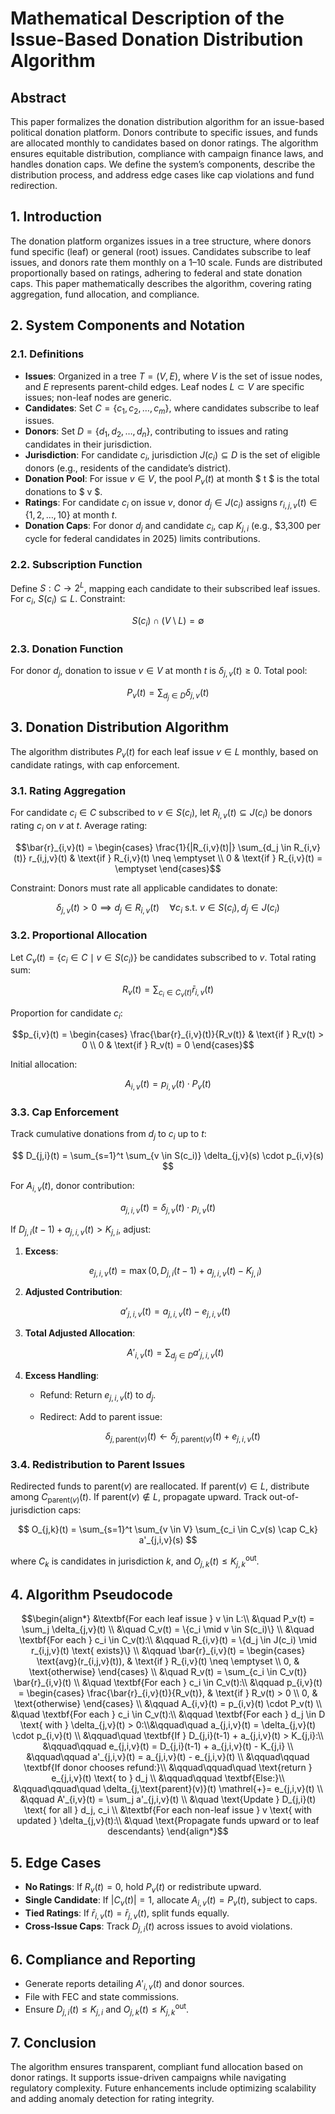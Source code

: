 # Mathematical Description of the Issue-Based Donation Distribution Algorithm

## Abstract

This paper formalizes the donation distribution algorithm for an issue-based political donation platform. Donors contribute to specific issues, and funds are allocated monthly to candidates based on donor ratings. The algorithm ensures equitable distribution, compliance with campaign finance laws, and handles donation caps. We define the system’s components, describe the distribution process, and address edge cases like cap violations and fund redirection.

## 1. Introduction

The donation platform organizes issues in a tree structure, where donors fund specific (leaf) or general (root) issues. Candidates subscribe to leaf issues, and donors rate them monthly on a 1–10 scale. Funds are distributed proportionally based on ratings, adhering to federal and state donation caps. This paper mathematically describes the algorithm, covering rating aggregation, fund allocation, and compliance.

## 2. System Components and Notation

### 2.1. Definitions

- **Issues**: Organized in a tree $T = (V, E)$, where $V$ is the set of issue nodes, and $E$ represents parent-child edges. Leaf nodes $L \subset V$ are specific issues; non-leaf nodes are generic.
- **Candidates**: Set $C = \{c_1, c_2, \ldots, c_m\}$, where candidates subscribe to leaf issues.
- **Donors**: Set $D = \{d_1, d_2, \ldots, d_n\}$, contributing to issues and rating candidates in their jurisdiction.
- **Jurisdiction**: For candidate $c_i$, jurisdiction $J(c_i) \subseteq D$ is the set of eligible donors (e.g., residents of the candidate’s district).
- **Donation Pool**: For issue $v \in V$, the pool $P_v(t)$ at month $ t $ is the total donations to $ v $.
- **Ratings**: For candidate $c_i$ on issue $v$, donor $d_j \in J(c_i)$ assigns $r_{i,j,v}(t) \in \{1, 2, \ldots, 10\}$ at month $t$.
- **Donation Caps**: For donor $d_j$ and candidate $c_i$, cap $K_{j,i}$ (e.g., $3,300 per cycle for federal candidates in 2025) limits contributions.

### 2.2. Subscription Function

Define $S: C \to 2^L$, mapping each candidate to their subscribed leaf issues. For $c_i$, $S(c_i) \subseteq L$. Constraint:

$$ S(c_i) \cap (V \setminus L) = \emptyset $$

### 2.3. Donation Function

For donor $d_j$, donation to issue $v \in V$ at month $t$ is $\delta_{j,v}(t) \geq 0$. Total pool:

$$ P_v(t) = \sum_{d_j \in D} \delta_{j,v}(t) $$

## 3. Donation Distribution Algorithm

The algorithm distributes $P_v(t)$ for each leaf issue $v \in L$ monthly, based on candidate ratings, with cap enforcement.

### 3.1. Rating Aggregation

For candidate $c_i \in C$ subscribed to $v \in S(c_i)$, let $R_{i,v}(t) \subseteq J(c_i)$ be donors rating $c_i$ on $v$ at $t$. Average rating:

```math
\bar{r}_{i,v}(t) = \begin{cases} 
\frac{1}{|R_{i,v}(t)|} \sum_{d_j \in R_{i,v}(t)} r_{i,j,v}(t) & \text{if } R_{i,v}(t) \neq \emptyset \\
0 & \text{if } R_{i,v}(t) = \emptyset 
\end{cases}
```

Constraint: Donors must rate all applicable candidates to donate:

$$ \delta_{j,v}(t) > 0 \implies d_j \in R_{i,v}(t) \quad \forall c_i \text{ s.t. } v \in S(c_i), d_j \in J(c_i) $$

### 3.2. Proportional Allocation

Let $C_v(t) = \{ c_i \in C \mid v \in S(c_i) \}$ be candidates subscribed to $v$. Total rating sum:

$$ R_v(t) = \sum_{c_i \in C_v(t)} \bar{r}_{i,v}(t) $$

Proportion for candidate $c_i$:

```math
p_{i,v}(t) = \begin{cases} 
\frac{\bar{r}_{i,v}(t)}{R_v(t)} & \text{if } R_v(t) > 0 \\
0 & \text{if } R_v(t) = 0 
\end{cases}
```

Initial allocation:

$$ A_{i,v}(t) = p_{i,v}(t) \cdot P_v(t) $$

### 3.3. Cap Enforcement

Track cumulative donations from $d_j$ to $c_i$ up to $t$:

$$ D_{j,i}(t) = \sum_{s=1}^t \sum_{v \in S(c_i)} \delta_{j,v}(s) \cdot p_{i,v}(s) $$

For $A_{i,v}(t)$, donor contribution:

$$ a_{j,i,v}(t) = \delta_{j,v}(t) \cdot p_{i,v}(t) $$

If $D_{j,i}(t-1) + a_{j,i,v}(t) > K_{j,i}$, adjust:

1. **Excess**:

   $$ e_{j,i,v}(t) = \max(0, D_{j,i}(t-1) + a_{j,i,v}(t) - K_{j,i}) $$

2. **Adjusted Contribution**:

   $$ a'_{j,i,v}(t) = a_{j,i,v}(t) - e_{j,i,v}(t) $$

3. **Total Adjusted Allocation**:

   $$ A'_{i,v}(t) = \sum_{d_j \in D} a'_{j,i,v}(t) $$

4. **Excess Handling**:
   - Refund: Return $e_{j,i,v}(t)$ to $d_j$.
   - Redirect: Add to parent issue:

     $$ \delta_{j,\text{parent}(v)}(t) \gets \delta_{j,\text{parent}(v)}(t) + e_{j,i,v}(t) $$

### 3.4. Redistribution to Parent Issues

Redirected funds to $\text{parent}(v)$ are reallocated. If $\text{parent}(v) \in L$, distribute among $C_{\text{parent}(v)}(t)$. If $\text{parent}(v) \notin L$, propagate upward. Track out-of-jurisdiction caps:

$$ O_{j,k}(t) = \sum_{s=1}^t \sum_{v \in V} \sum_{c_i \in C_v(s) \cap C_k} a'_{j,i,v}(s) $$

where $C_k$ is candidates in jurisdiction $k$, and $O_{j,k}(t) \leq K_{j,k}^{\text{out}}$.

## 4. Algorithm Pseudocode

```math
\begin{align*}
&\textbf{For each leaf issue } v \in L:\\
&\quad P_v(t) = \sum_j \delta_{j,v}(t) \\
&\quad C_v(t) = \{c_i \mid v \in S(c_i)\} \\
&\quad \textbf{For each } c_i \in C_v(t):\\
&\qquad R_{i,v}(t) = \{d_j \in J(c_i) \mid r_{i,j,v}(t) \text{ exists}\} \\
&\qquad \bar{r}_{i,v}(t) =
    \begin{cases}
        \text{avg}(r_{i,j,v}(t)), & \text{if } R_{i,v}(t) \neq \emptyset \\
        0, & \text{otherwise}
    \end{cases} \\
&\quad R_v(t) = \sum_{c_i \in C_v(t)} \bar{r}_{i,v}(t) \\
&\quad \textbf{For each } c_i \in C_v(t):\\
&\qquad p_{i,v}(t) =
    \begin{cases}
        \frac{\bar{r}_{i,v}(t)}{R_v(t)}, & \text{if } R_v(t) > 0 \\
        0, & \text{otherwise}
    \end{cases} \\
&\qquad A_{i,v}(t) = p_{i,v}(t) \cdot P_v(t) \\
&\quad \textbf{For each } c_i \in C_v(t):\\
&\qquad \textbf{For each } d_j \in D \text{ with } \delta_{j,v}(t) > 0:\\&\qquad\quad a_{j,i,v}(t) = \delta_{j,v}(t) \cdot p_{i,v}(t) \\
&\qquad\quad \textbf{If } D_{j,i}(t-1) + a_{j,i,v}(t) > K_{j,i}:\\
&\qquad\qquad e_{j,i,v}(t) = D_{j,i}(t-1) + a_{j,i,v}(t) - K_{j,i} \\
&\qquad\qquad a'_{j,i,v}(t) = a_{j,i,v}(t) - e_{j,i,v}(t) \\
&\qquad\qquad \textbf{If donor chooses refund:}\\
&\qquad\qquad\quad \text{return } e_{j,i,v}(t) \text{ to } d_j \\
&\qquad\qquad \textbf{Else:}\\
&\qquad\qquad\quad \delta_{j,\text{parent}(v)}(t) \mathrel{+}= e_{j,i,v}(t) \\
&\qquad A'_{i,v}(t) = \sum_j a'_{j,i,v}(t) \\
&\quad \text{Update } D_{j,i}(t) \text{ for all } d_j, c_i \\
&\textbf{For each non-leaf issue } v \text{ with updated } \delta_{j,v}(t):\\
&\quad \text{Propagate funds upward or to leaf descendants}
\end{align*}
```

## 5. Edge Cases

- **No Ratings**: If $R_v(t) = 0$, hold $P_v(t)$ or redistribute upward.
- **Single Candidate**: If $|C_v(t)| = 1$, allocate $A_{i,v}(t) = P_v(t)$, subject to caps.
- **Tied Ratings**: If $\bar{r}_{i,v}(t) = \bar{r}_{j,v}(t)$, split funds equally.
- **Cross-Issue Caps**: Track $D_{j,i}(t)$ across issues to avoid violations.

## 6. Compliance and Reporting

- Generate reports detailing $A'_{i,v}(t)$ and donor sources.
- File with FEC and state commissions.
- Ensure $D_{j,i}(t) \leq K_{j,i}$ and $O_{j,k}(t) \leq K_{j,k}^{\text{out}}$.

## 7. Conclusion

The algorithm ensures transparent, compliant fund allocation based on donor ratings. It supports issue-driven campaigns while navigating regulatory complexity. Future enhancements include optimizing scalability and adding anomaly detection for rating integrity.